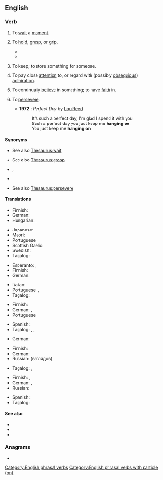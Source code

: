 {{also|hangon}}
==English==

===Verb===
{{en-verb|hang<,,hung> on}}

# {{lb|en|idiomatic|mostly|imperative}} To [[wait]] a [[moment]].
#: {{ux|en|'''Hang on'''. Let me check.}}
# To [[hold]], [[grasp]], or [[grip]].
#: {{ux|en|'''Hang on''' to the handle so you don't drop it.}}
#* {{quote-book|1=en|year=1886|translator=H.L. Br&aelig;kstad|author=Peter Christen Asbj&oslash;rnsen|authorlink=Peter Christen Asbj&oslash;rnsen|title=Folk and Fairy Tales|page=271|passage="If you'll come along, then '''hang on'''!" said Hans, and the man had to '''hang on''' and limp along on one leg, whether he would or no; and when he tried to tear himself loose, he made it still worse for himself, for he was very nearly falling on his back whenever he struggled to get free.}}
#* {{quote-book|en|year=1913|author={{w|Joseph C. Lincoln}}|chapter=7
|title=[http://openlibrary.org/works/OL5535161W Mr. Pratt's Patients]
|passage=Old Applegate, in the stern, just set and looked at me, and Lord James, amidship, waved both arms and kept hollering for help. I took a couple of everlasting big strokes and managed to grab hold of the skiff's rail, close to the stern. Then, for a jiffy, I '''hung on''' and fought for breath.}}
# {{lb|en|idiomatic}} To keep; to store something for someone.
#: {{ux|en|'''Hang on''' to my jacket until I get back.}}
# {{lb|en|idiomatic}} To pay close [[attention]] to, or regard with (possibly [[obsequious]]) [[admiration]].
#: {{ux|en|The audience '''hangs on''' his every word.}}
# {{lb|en|idiomatic}} To continually [[believe]] in something; to have [[faith]] in.
#: {{ux|en|He's got a philosophy he '''hangs on''' to.}}
# {{lb|en|idiomatic}} To [[persevere]].
#: {{ux|en|Just '''hang on''' and keep going; this pain won't last forever.}}
#* '''1972''' : ''Perfect Day'' by [[w:Lou Reed|Lou Reed]]
#*: It's such a perfect day, I'm glad I spend it with you
#*: Such a perfect day you just keep me '''hanging on'''
#*: You just keep me '''hanging on'''

====Synonyms====
* {{sense|wait a moment}} See also [[Thesaurus:wait]]
* {{sense|hold, grasp, or grip}} See also [[Thesaurus:grasp]]
* {{sense|store something for someone}} {{l|en|keep}}, {{l|en|store}}
* {{sense|continually believe in something}} {{l|en|keep faith}}
* {{sense|persevere}} See also [[Thesaurus:persevere]]

====Translations====
{{trans-top|wait a minute}}
* Finnish: {{t+|fi|odottaa}}
* German: {{t|de|[[kurz]] [[warten]]}}
* Hungarian: {{t|hu|[[várj]]/[[várjon]] [[egy kicsit]]|lit=wait a bit [informal/formal]}}, {{t|hu|[[máris]] [[jövök]]/[[megnézem]]|lit=I’ll come/check it out right away}}
{{trans-mid}}
* Japanese: {{t|ja|どっこい|tr=dokkoi}}
* Maori: {{t|mi|tāria}}
* Portuguese: {{t|pt|esperar aí}}
* Scottish Gaelic: {{t|gd|dad ort}}
* Swedish: {{t|sv|vänta nu}}
* Tagalog: {{t+|tl|sandali}}
{{trans-bottom}}

{{trans-top|to hold, grasp, or grip}}
* Esperanto: {{t|eo|alkroĉiĝi}}, {{t|eo|alkroĉi sin}}
* Finnish: {{t|fi|pitää kiinni}}
* German: {{t+|de|festhalten}}
{{trans-mid}}
* Italian: {{t+|it|afferrare}}
* Portuguese: {{t+|pt|agarrar}}, {{t|pt|[[agarrar]]-[[se]] ([[em]])}}
* Tagalog: {{t|tl|hawak}}
{{trans-bottom}}

{{trans-top|to keep; to store something for someone}}
* Finnish: {{t+|fi|säilyttää}}
* German: {{t+|de|aufbewahren}}, {{t+|de|halten}}
* Portuguese: {{t+|pt|guardar}}
{{trans-mid}}
* Spanish: {{t+|es|guardar}}
* Tagalog: {{t|tl|pahawak}}, {{t|tl|pabantay}}, {{t|tl|patago}}
{{trans-bottom}}

{{trans-top|to pay close attention to, or regard with admiration}}
* German: {{t+|de|hängen an}}
{{trans-mid}}
{{trans-bottom}}

{{trans-top|continually believe in something}}
* Finnish: {{t|fi|pitää kiinni}}
* German: {{t+|de|festhalten}}
* Russian: {{t+|ru|приде́рживаться}} (взглядов)
{{trans-mid}}
* Tagalog: {{t|tl|magtiwala}}, {{t|tl|maniwala}}
{{trans-bottom}}

{{trans-top|persevere}}
* Finnish: {{t+|fi|sinnitellä}}, {{t|fi|purra hammasta}}
* German: {{t+|de|durchhalten}}, {{t|de|dranbleiben}}
* Russian: {{t+|ru|держаться}}
{{trans-mid}}
* Spanish: {{t+|es|aguantar}}
* Tagalog: {{t|tl|magpakatatag}}
{{trans-bottom}}

====See also====
* {{l|en|hold}}
* {{l|en|hold on}}
* {{l|en|hold up}}

===Anagrams===
* {{anagrams|en|a=aghnno|Hong'an}}

[[Category:English phrasal verbs]]
[[Category:English phrasal verbs with particle (on)]]